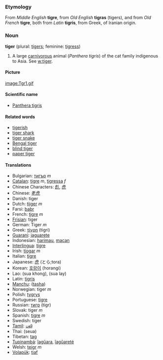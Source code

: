 ===Etymology===
From ''Middle English'' '''tigre''', from ''Old English'' '''tigras''' (tigers), and from ''Old French'' '''tigre''', both from ''Latin'' '''tigris''', from Greek, of Iranian origin.

===Noun===
'''tiger''' (plural: [[tigers]]; feminine: [[tigress]])

#A large [[carnivorous]] animal (<I>Panthera tigris</I>) of the cat family indigenous to Asia.  See [[w:tiger]].

====Picture====
[[image:Tgr1.gif]]

====Scientific name====
*[[Panthera tigris]]

====Related words====
*[[tigerish]]
*[[tiger shark]]
*[[tiger snake]]
*[[Bengal tiger]]
*[[blind tiger]]
*[[paper tiger]]

====Translations====
*Bulgarian: [[тигър]] ''m''
*[[Catalan]]: [[tigre]] ''m'', [[tigressa]] ''f''
*Chinese Characters: [[彪]], [[虎]]
*Chinese: [[老虎]]
*Danish: tiger
*Dutch: [[tijger]] ''m''
*Farsi: [[babr]]
*French: [[tigre]] ''m''
*[[Frisian]]: tiger
*German: Tiger ''m''
*Greek: [[τίγρη]] (tigri)
*[[Guarani]]: [[jaguarete]]
*Indonesian: [[harimau]], [[macan]]
*[[Interlingua]]: [[tigre]]
*Irish: [[tíogar]] ''m''
*Italian: [[tigre]]
*Japanese: [[虎]] (とら;tora)
*Korean: [[호랑이]] (horangi)
*Lao: (sua khong), (sua lay)
*Latin: [[tigris]]
*[[Manchu]]: ([[tasha]])
*Norwegian: tiger ''m''
*Polish: [[tygrys]]
*Portuguese: [[tigre]]
*Russian: [[тигр]] (tigr)
*Slovak: tiger ''m''
*Spanish: [[tigre]] ''m''
*Swedish: tiger
*[[Tamil]]: [[புலி]]
*Thai: (seua)
*Tibetan: [[tag]]
*[[Tupinambá]]: [[îagûara]], [[îagûareté]]
*Welsh: [[teigr]] ''m''
*[[Volapük]]: [[tiaf]]